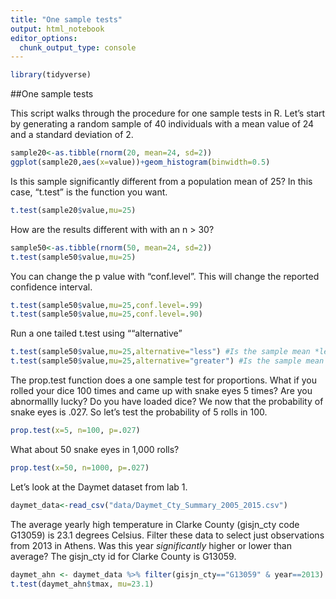 ```yaml
---
title: "One sample tests"
output: html_notebook
editor_options: 
  chunk_output_type: console
---
```


```r
library(tidyverse)
```


##One sample tests

This script walks through the procedure for one sample tests in R. Let's start by generating a random sample of 40 individuals with a mean value of 24 and a standard deviation of 2. 

```r
sample20<-as.tibble(rnorm(20, mean=24, sd=2))
ggplot(sample20,aes(x=value))+geom_histogram(binwidth=0.5)
```

Is this sample significantly different from a population mean of 25? In this case, "t.test" is the function you want.

```r
t.test(sample20$value,mu=25)
```

How are the results different with with an n > 30? 

```r
sample50<-as.tibble(rnorm(50, mean=24, sd=2))
t.test(sample50$value,mu=25)
```

You can change the p value with "conf.level". This will change the reported confidence interval.
```r
t.test(sample50$value,mu=25,conf.level=.99)
t.test(sample50$value,mu=25,conf.level=.90)
```

Run a one tailed t.test using ""alternative"
```r
t.test(sample50$value,mu=25,alternative="less") #Is the sample mean *less* than 25?
t.test(sample50$value,mu=25,alternative="greater") #Is the sample mean *greater* than 25?
```

The prop.test function does a one sample test for proportions. What if you rolled your dice 100 times and came up with snake eyes 5 times? Are you abnormallly lucky? Do you have loaded dice? We now that the probability of snake eyes is .027. So let's test the probability of 5 rolls in 100.
```r
prop.test(x=5, n=100, p=.027)
```

What about 50 snake eyes in 1,000 rolls?
```r
prop.test(x=50, n=1000, p=.027)
```

Let's look at the Daymet dataset from lab 1.
```r
daymet_data<-read_csv("data/Daymet_Cty_Summary_2005_2015.csv")
```

The average yearly high temperature in Clarke County (gisjn_cty code G13059) is 23.1 degrees Celsius. Filter these data to select just observations from 2013 in Athens. Was this year *significantly* higher or lower than average? The gisjn_cty id for Clarke County is G13059.

```r
daymet_ahn <- daymet_data %>% filter(gisjn_cty=="G13059" & year==2013)
t.test(daymet_ahn$tmax, mu=23.1)
```

